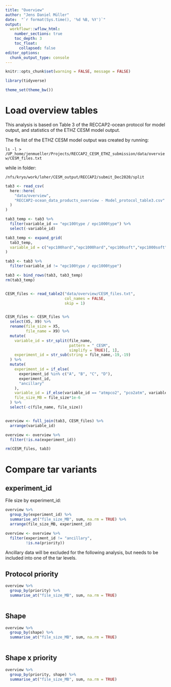 ```yaml
---
title: "Overview"
author: "Jens Daniel Müller"
date:  "`r format(Sys.time(), '%d %B, %Y')`"
output: 
  workflowr::wflow_html:
    number_sections: true
    toc_depth: 3
    toc_float:
      collapsed: false
editor_options:
  chunk_output_type: console
---
```


```r
knitr::opts_chunk$set(warning = FALSE, message = FALSE)
```

```r
library(tidyverse)
```

```r
theme_set(theme_bw())
```

# Load overview tables

This analysis is based on Table 3 of the RECCAP2-ocean protocol for model output, and statistics of the ETHZ CESM model output.

The fle list of the ETHZ CESM model output was created by running:

`ls -l > /UP_home/jenmueller/Projects/RECCAP2_CESM_ETHZ_submission/data/overview/CESM_files.txt`

while in folder: 

`/nfs/kryo/work/loher/CESM_output/RECCAP2/submit_Dec2020/split`


```r


tab3 <- read_csv(
  here::here(
    "data/overview",
    "RECCAP2-ocean_data_products_overview - Model_protocol_table3.csv"
  )
)

tab3_temp <- tab3 %>% 
  filter(variable_id == "epc100type / epc1000type") %>% 
  select(-variable_id)

tab3_temp <- expand_grid(
  tab3_temp,
  variable_id = c("epc100hard","epc1000hard","epc100soft","epc1000soft")
)

tab3 <- tab3 %>% 
  filter(variable_id != "epc100type / epc1000type")

tab3 <- bind_rows(tab3, tab3_temp)
rm(tab3_temp)


CESM_files <- read_table2("data/overview/CESM_files.txt",
                          col_names = FALSE,
                          skip = 1)


CESM_files <- CESM_files %>%
  select(X5, X9) %>%
  rename(file_size = X5,
         file_name = X9) %>%
  mutate(
    variable_id = str_split(file_name,
                            pattern = "_CESM",
                            simplify = TRUE)[, 1],
    experiment_id = str_sub(string = file_name,-19,-19)
  ) %>%
  mutate(
    experiment_id = if_else(
      experiment_id %in% c("A", "B", "C", "D"),
      experiment_id,
      "ancillary"
    ),
    variable_id = if_else(variable_id == "atmpco2", "pco2atm", variable_id),
    file_size_MB = file_size*1e-6
  ) %>%
  select(-c(file_name, file_size))


overview <- full_join(tab3, CESM_files) %>%
  arrange(variable_id)

overview <- overview %>%
  filter(!is.na(experiment_id))

rm(CESM_files, tab3)

```

# Compare tar variants

## experiment_id

File size by experiment_id:

```r

overview %>% 
  group_by(experiment_id) %>% 
  summarise_at("file_size_MB", sum, na.rm = TRUE) %>% 
  arrange(file_size_MB, experiment_id)

overview <- overview %>% 
  filter(experiment_id != "ancillary",
         !is.na(priority))

```

Ancillary data will be excluded for the following analysis, but needs to be included into one of the tar levels.

## Protocol priority

```r

overview %>% 
  group_by(priority) %>% 
  summarise_at("file_size_MB", sum, na.rm = TRUE)
  
```

## Shape

```r

overview %>% 
  group_by(shape) %>% 
  summarise_at("file_size_MB", sum, na.rm = TRUE)
  
```

## Shape x priority

```r

overview %>% 
  group_by(priority, shape) %>% 
  summarise_at("file_size_MB", sum, na.rm = TRUE)
  
```


